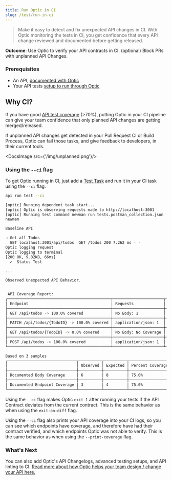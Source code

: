 ```yaml
---
title: Run Optic in CI
slug: /test/run-in-ci
---
```




> Make it easy to detect and fix unexpected API changes in CI. With Optic monitoring the tests in CI, you get confidence that every API change reviewed and documented before getting released.

**Outcome**: Use Optic to verify your API contracts in CI.
(optional) Block PRs with unplanned API Changes.

### Prerequisites
- An API, [documented with Optic](/document)
- Your API tests [setup to run through Optic](/test/with-optic)

## Why CI?
If you have good [API test coverage](/test/with-optic#api-coverage) (>70%), putting Optic in your CI pipeline can give your team confidence that only planned API changes are getting merged/released.

If unplanned API changes get detected in your Pull Request CI or Build Process, Optic can fail those tasks, and give feedback to developers, in their current tools.

<DocsImage src={'/img/unplanned.png'}/>

### Using the `--ci` flag
To get Optic running in CI, just add a [Test Task](/test) and run it in your CI task using the `--ci` flag.

```sh
api run test --ci
```

```sh title='Output'
[optic] Running dependent task start...
[optic] Optic is observing requests made to http://localhost:3001
[optic] Running test command newman run tests.postman_collection.json --environment local.postman_environment.json
newman

Baseline API

→ Get all Todos
  GET localhost:3001/api/todos  GET /todos 200 7.262 ms - -
Optic logging request
Optic logging to terminal
[200 OK, 9.82KB, 66ms]
  ✓  Status Test

...

Observed Unexpected API Behavior.


 API Coverage Report:
┌─────────────────────────────────────────────┬──────────────────────┬────────────────────────────────────┐
│ Endpoint                                    │ Requests             │ Responses                          │
├─────────────────────────────────────────────┼──────────────────────┼────────────────────────────────────┤
│ GET /api/todos -> 100.0% covered            │ No Body: 1           │ 200: application/json: 1           │
├─────────────────────────────────────────────┼──────────────────────┼────────────────────────────────────┤
│ PATCH /api/todos/{TodoID} -> 100.0% covered │ application/json: 1  │ 200: application/json: 1           │
├─────────────────────────────────────────────┼──────────────────────┼────────────────────────────────────┤
│ GET /api/todos/{TodoID} -> 0.0% covered     │ No Body: No Coverage │ 200: application/json: No Coverage │
├─────────────────────────────────────────────┼──────────────────────┼────────────────────────────────────┤
│ POST /api/todos -> 100.0% covered           │ application/json: 1  │ 201: application/json: 1           │
└─────────────────────────────────────────────┴──────────────────────┴────────────────────────────────────┘

Based on 3 samples
┌──────────────────────────────┬──────────┬──────────┬──────────────────┐
│                              │ Observed │ Expected │ Percent Coverage │
├──────────────────────────────┼──────────┼──────────┼──────────────────┤
│ Documented Body Coverage     │ 6        │ 8        │ 75.0%            │
├──────────────────────────────┼──────────┼──────────┼──────────────────┤
│ Documented Endpoint Coverage │ 3        │ 4        │ 75.0%            │
└──────────────────────────────┴──────────┴──────────┴──────────────────┘
```

Using the `--ci` flag makes Optic `exit 1` after running your tests if the API Contract deviates from the current contract. This is the same behavior as when using the `exit-on-diff` flag.

Using the `--ci` flag also prints your API coverage into your CI logs, so you can see which endpoints have coverage, and therefore have had their contract verified, and which endpoints Optic was not able to verify. This is the same behavior as when using the `--print-coverage` flag.

### What's Next
You can also add Optic's API Changelogs, advanced testing setups, and API linting to CI. [Read more about how Optic helps your team design / change your API here.](/change)
